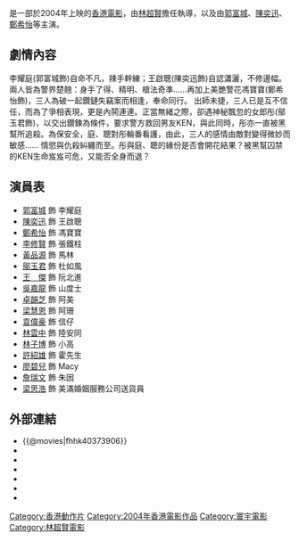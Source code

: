 {{unreferenced|time=2016-10-06T05:01:04+00:00}}

{{NoteTA
|T=zh-cn:冲锋陷阵; zh-hk:重案黐孖GUN; zh-tw:衝鋒陷陣;
|1=zh-cn:冲锋陷阵; zh-hk:重案黐孖GUN; zh-tw:衝鋒陷陣;
}}

{{Infobox Film
| name               = 重案黐孖{{lang|en|GUN}}
| original_name      = ''{{lang|en|Heat Team}}''
| image              = Heat Team.jpg
| caption            = 
| director           = [[林超賢|林超賢]]
| producer           = [[陳慶嘉|陳慶嘉]]<br/>[[羅國強|羅國強]]
| producer_2         = 鄭樹新、錢榮威
| writer             = [[陳健忠|陳健忠]]<br/>[[陳慶嘉|陳慶嘉]]
| starring           = [[郭富城|郭富城]]<br/>[[陳奕迅|陳奕迅]]<br/>[[鄭希怡|鄭希怡]]<br/>[[袁偉豪|袁偉豪]]<br/>[[林雲中|林雲中]]
| music              = [[韋啟良|韋啟良]]
| cinematography     = [[黃永恆|黃永恆]] HKSC
| editing            = [[張嘉輝|張嘉輝]] HKSE
| production_company = [[寰宇娛樂有限公司|寰宇娛樂有限公司]] <small>'''出品'''</small><br/>[[銀都機構有限公司|銀都機構有限公司]] <small>'''出品'''</small><br/>[[青年電影製片廠|青年電影製片廠]] <small>'''出品'''</small><br/>[[仝人製作社|仝人製作社有限公司]] <small>'''攝製'''</small><br/>[[中國電影合作製片公司|中國電影合作製片公司]] <small>'''攝製'''</small>
| distributor        = [[寰宇娛樂有限公司|寰宇娛樂有限公司]]
| released           = {{HK}}：{{film date|2004|6|24}}<br>{{THA}}：{{start date|2005|2|20}}
| runtime            = 108 分鐘
| country            = {{香港電影產地}}
| language           = 粵語
| budget             = 
| gross              = HK$1,603,003.00
| imdb_id            = tt0373906
| cn_name            = 冲锋陷阵
| hk_name            = 重案黐孖GUN
| tw_name            = 衝鋒陷陣
}}
{{engname|《重案黐孖GUN》|''Heat Team''}}是一部於2004年上映的[[香港電影|香港電影]]，由[[林超賢|林超賢]]擔任執導，以及由[[郭富城|郭富城]]、[[陳奕迅|陳奕迅]]、[[鄭希怡|鄭希怡]]等主演。

==劇情內容==
李耀庭(郭富城飾)自命不凡，辣手幹練；王啟聰(陳奕迅飾)自認瀟灑，不修邊幅。兩人皆為警界楚翹：身手了得、精明、槍法奇準……再加上美艷警花馮寶寶(鄭希怡飾)，三人為破一起鑽鏈失竊案而相逢，奉命同行。
出師未捷，三人已是互不信任，而為了爭相表現，更是內鬨連連。正當無緒之際，卻遇神秘飄忽的女郎彤(鄔玉君飾)，以交出鑽鍊為條件，要求警方救回男友KEN，與此同時，彤亦一直被黑幫所追殺。為保安全，庭、聰對彤輪番看護，由此，三人的感情由敵對變得微妙而敏感……
情慾與仇殺糾纏而至。彤與庭、聰的緣份是否會開花結果？被黑幫囚禁的KEN生命岌岌可危，又能否全身而退？

==演員表==
*[[郭富城|郭富城]] 飾 李耀庭
*[[陳奕迅|陳奕迅]] 飾 王啟聰
*[[鄭希怡|鄭希怡]] 飾 馮寶寶
*[[李修賢|李修賢]] 飾 張鐵柱
*[[黃品源|黃品源]] 飾 馬林 
*[[鄔玉君|鄔玉君]] 飾 杜如風
*[[王傑_(歌手)|王　傑]] 飾 阮北進 
*[[吳嘉龍|吳嘉龍]] 飾 山度士
*[[卓韻芝|卓韻芝]] 飾 阿美
*[[梁慧恩|梁慧恩]] 飾 阿珊
*[[袁偉豪|袁偉豪]] 飾 信仔
*[[林雲中|林雲中]] 飾 陸安同
*[[林子博|林子博]] 飾 小高
*[[許紹雄|許紹雄]] 飾 霍先生
*[[廖碧兒|廖碧兒]] 飾 Macy
*[[詹瑞文|詹瑞文]] 飾 朱因
*[[梁思浩|梁思浩]] 飾 美滿婚姻服務公司送貨員

==外部連結==
*{{@movies|fhhk40373906}}
*{{hkmdb title|10553}}
*{{douban}}
*{{Mtime|16745}}
*{{rotten-tomatoes|heat_team}}
*{{Amg movie|349008}}
*{{imdb title|0373906}}

{{郭富城}}
{{林超贤}}
{{陳奕迅}}
{{2000年代警匪／黑幫華語電影}}
{{DEFAULTSORT:Heat Team}}
[[Category:香港動作片|Category:香港動作片]]
[[Category:2004年香港電影作品|Category:2004年香港電影作品]]
[[Category:寰宇電影|Category:寰宇電影]]
[[Category:林超賢電影|Category:林超賢電影]]